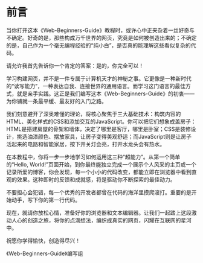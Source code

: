 # 前言 {.unnumbered}


当你打开这本《Web-Beginners-Guide》教程时，或许心中正夹杂着一丝好奇与不确定。好奇的是，那些构成万千世界的网页，究竟是如何被创造出来的；不确定的是，自己作为一个毫无编程经验的“纯小白”，是否真的能理解这些看似复杂的代码。

请允许我首先告诉你一个肯定的答案：是的，你完全可以！

学习构建网页，并不是一件专属于计算机天才的神秘之事。它更像是一种新时代的“读写能力”，一种表达自我、连接世界的通用语言。而学习这门语言的最佳方式，就是亲手实践。这正是我们编写这本《Web-Beginners-Guide》的初衷——为你铺就一条最平缓、最友好的入门之路。

我们刻意避开了深奥难懂的理论，将核心聚焦于三大基础技术：构筑内容的HTML、美化样式的CSS和添加交互的JavaScript。你可以把它们想象成盖房子：HTML是搭建房屋的骨架和墙体，决定了哪里是客厅，哪里是卧室；CSS是装修设计，挑选油漆颜色、摆放家具，让房子变得美观舒适；而JavaScript则是让房子活起来的电路和智能家居，按下开关灯会亮，打开水龙头会有热水。

在本教程中，你将一步一步地学习如何运用这三种“超能力”。从第一个简单的“Hello, World!”页面开始，到你最终能独立完成一个展示个人风采的主页或一个记录所爱的博客，你会发现，每一个小小的代码改变，都能立即在浏览器中看到直观的效果。这种即时的反馈和成就感，将是驱动你不断探索的最佳动力。

不要担心会犯错，每一个优秀的开发者都曾在代码的海洋里摸爬滚打。重要的是开始动手，写下你的第一行代码。

现在，就请你放松心情，准备好你的浏览器和文本编辑器。让我们一起踏上这段激动人心的创造之旅，将你的点滴想法，编织成真实的网页，闪耀在互联网的星河中。

祝愿你学得愉快，创造得尽兴！

《Web-Beginners-Guide》编写组


